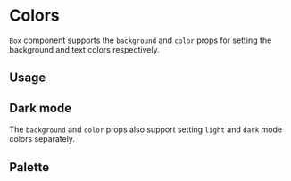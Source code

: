 
# Colors

`Box` component supports the `background` and `color` props for setting the background and text colors respectively.

## Usage

<ax-demo name="colors-usage" />

## Dark mode

The `background` and `color` props also support setting `light` and `dark` mode colors separately.

<ax-demo name="colors-dark-mode-usage" />

## Palette

<ColorPalette />
